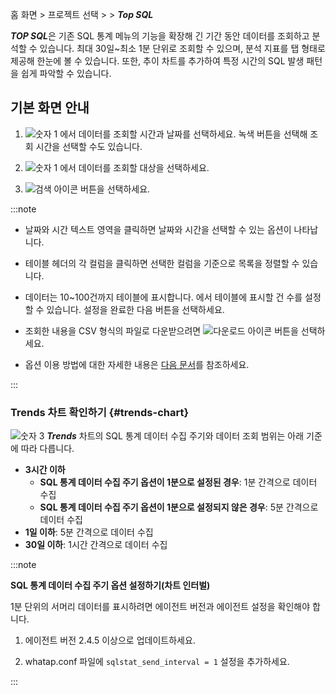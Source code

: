 홈 화면 &gt; 프로젝트 선택 &gt; <Cmdname sid="laboratory" className="uitext" /> &gt; ***Top SQL***

***TOP SQL***은 기존 SQL 통계 메뉴의 기능을 확장해 긴 기간 동안 데이터를 조회하고 분석할 수 있습니다. 최대 30일~최소 1분 단위로 조회할 수 있으며, 분석 지표를 탭 형태로 제공해 한눈에 볼 수 있습니다. 또한, 추이 차트를 추가하여 특정 시간의 SQL 발생 패턴을 쉽게 파악할 수 있습니다.

## 기본 화면 안내

<InDoc product='mysql,oracle,oracle-pro'><ProdImg img='db-top-sql-stat.png' desc='Top SQL' /></InDoc>

1. ![숫자 1](/img/number-01.png) <Cmdname sid="time" className="uitext" />에서 데이터를 조회할 시간과 날짜를 선택하세요. 녹색 버튼을 선택해 조회 시간을 선택할 수도 있습니다.

1. ![숫자 1](/img/number-01.png) <Cmdname sid="instance" className="uitext" />에서 데이터를 조회할 대상을 선택하세요.

1. ![검색 아이콘](/img/ico-btn-search.png) 버튼을 선택하세요.

:::note

* 날짜와 시간 텍스트 영역을 클릭하면 날짜와 시간을 선택할 수 있는 옵션이 나타납니다.

* 테이블 헤더의 각 컬럼을 클릭하면 선택한 컬럼을 기준으로 목록을 정렬할 수 있습니다.

* 데이터는 10~100건까지 테이블에 표시합니다. <Cmdname sid="TTL07773" className="uitext" />에서 테이블에 표시할 건 수를 설정할 수 있습니다. 설정을 완료한 다음 <LinkImage img="ico-btn-search.png" className="ico" /> 버튼을 선택하세요.

* 조회한 내용을 CSV 형식의 파일로 다운받으려면 ![다운로드 아이콘](/img/ico-download.svg) 버튼을 선택하세요.

* <Cmdname sid="time" className="uitext" /> 옵션 이용 방법에 대한 자세한 내용은 [다음 문서](usage-ui#timeselector)를 참조하세요.

:::

### Trends 차트 확인하기 {#trends-chart}

<InDoc product='mysql,oracle,oracle-pro'><ProdImg img='db-top-sql-trends-chart.png' desc='Top SQL' /></InDoc>

![숫자 3](/img/number-03.png) ***Trends*** 차트의 SQL 통계 데이터 수집 주기와 데이터 조회 범위는 아래 기준에 따라 다릅니다. 

* **3시간 이하**
    * **SQL 통계 데이터 수집 주기 옵션이 1분으로 설정된 경우**: 1분 간격으로 데이터 수집
    * **SQL 통계 데이터 수집 주기 옵션이 1분으로 설정되지 않은 경우**: 5분 간격으로 데이터 수집
* **1일 이하**: 5분 간격으로 데이터 수집
* **30일 이하**: 1시간 간격으로 데이터 수집  

:::note

**SQL 통계 데이터 수집 주기 옵션 설정하기(차트 인터벌)**

1분 단위의 서머리 데이터를 표시하려면 에이전트 버전과 에이전트 설정을 확인해야 합니다.

1. 에이전트 버전 2.4.5 이상으로 업데이트하세요.

1. whatap.conf 파일에 `sqlstat_send_interval = 1` 설정을 추가하세요.

:::